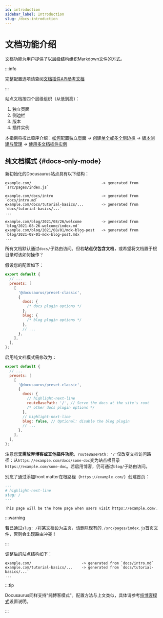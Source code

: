 ```yaml
---
id: introduction
sidebar_label: Introduction
slug: /docs-introduction
---
```


# 文档功能介绍

文档功能为用户提供了以层级结构组织Markdown文件的方式。

:::info

完整配置选项请查阅[文档插件API参考文档](./../../api/plugins/plugin-content-docs.mdx)

:::

站点文档按四个层级组织（从低到高）：

1. 独立页面
2. 侧边栏
3. 版本
4. 插件实例

本指南将按此顺序介绍：[如何配置独立页面](./docs-create-doc.mdx) → [创建单个或多个侧边栏](./sidebar/index.mdx) → [版本创建与管理](./versioning.mdx) → [使用多文档插件实例](./docs-multi-instance.mdx)

## 纯文档模式 {#docs-only-mode}

新初始化的Docusaurus站点具有以下结构：

```
example.com/                                -> generated from `src/pages/index.js`

example.com/docs/intro                      -> generated from `docs/intro.md`
example.com/docs/tutorial-basics/...        -> generated from `docs/tutorial-basics/...`
...

example.com/blog/2021/08/26/welcome         -> generated from `blog/2021-08-26-welcome/index.md`
example.com/blog/2021/08/01/mdx-blog-post   -> generated from `blog/2021-08-01-mdx-blog-post.mdx`
...
```

所有文档默认通过`docs/`子路由访问。但若**站点仅包含文档**，或希望将文档置于根目录时该如何操作？

假设您的配置如下：

```js title="docusaurus.config.js"
export default {
  // ...
  presets: [
    [
      '@docusaurus/preset-classic',
      {
        docs: {
          /* docs plugin options */
        },
        blog: {
          /* blog plugin options */
        },
        // ...
      },
    ],
  ],
};
```

启用纯文档模式需修改为：

```js title="docusaurus.config.js"
export default {
  // ...
  presets: [
    [
      '@docusaurus/preset-classic',
      {
        docs: {
          // highlight-next-line
          routeBasePath: '/', // Serve the docs at the site's root
          /* other docs plugin options */
        },
        // highlight-next-line
        blog: false, // Optional: disable the blog plugin
        // ...
      },
    ],
  ],
};
```

注意您**无需放弃博客或其他插件功能**，`routeBasePath: '/'`仅改变文档访问路径：从`https://example.com/docs/some-doc`变为站点根目录`https://example.com/some-doc`。若启用博客，仍可通过`blog/`子路由访问。

别忘了通过添加front matter在根路径（`https://example.com/`）创建首页：

```md title="docs/intro.md"
---
# highlight-next-line
slug: /
---

This page will be the home page when users visit https://example.com/.
```

:::warning

若已通过`slug: /`将某文档设为主页，请删除现有的`./src/pages/index.js`首页文件，否则会出现路由冲突！

:::

调整后的站点结构如下：

```
example.com/                       -> generated from `docs/intro.md`
example.com/tutorial-basics/...    -> generated from `docs/tutorial-basics/...`
...
```

:::tip

Docusaurus同样支持"纯博客模式"。配置方法与上文类似，具体请参考[纯博客模式](../../blog.mdx#blog-only-mode)设置说明。

:::